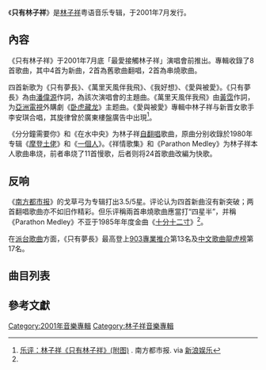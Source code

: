 {{Expert needed|time=2020-10-11}}

{{Infobox album
| name       = 只有林子祥
| type       = studio
| artist     = [[林子祥|林子祥]]
| cover      = Ji_Yau_Lam_Tsz_Cheung_cover.jpg
| alt        =
| released   = 2001年7月
| format     = [[CD|CD]]
| recorded   =
| venue      =
| studio     =
| genre      = [[粵語流行|粵語流行]]
| length     = 60:28
| language   = 粤语
| label      = [[华纳唱片|华纳]]
| producer   = 林子祥
| reviews    =
| prev_title = [[尋祥歌|尋祥歌]]
| prev_year  = 1998
| next_title = [[佐治地球轉|佐治地球轉]]
| next_year  = 2007
}}

《'''只有林子祥'''》是[[林子祥|林子祥]]粤语音乐专辑，于2001年7月发行。

== 內容 ==

《只有林子祥》于2001年7月底「最愛接觸林子祥」演唱會前推出。專輯收錄了8首歌曲，其中4首为新曲，2首為舊歌曲翻唱，2首為串燒歌曲。

四首新歌为《只有夢長》、《萬里天風伴我飛》、《我好想》、《愛與被愛》。《只有夢長》為由[[潘偉源|潘偉源]]作詞，為該次演唱會的主題曲。《萬里天風伴我飛》由[[黃霑|黃霑]]作詞，为[[亞洲電視|亞洲電視]]外購劇《[[臥虎藏龍_(電視劇)|卧虎藏龙]]》主题曲。《愛與被愛》專輯中林子祥与新晋女歌手李安琪合唱，其旋律曾於廣東樓盤廣告中出現<ref name="sina20010802">[http://ent.sina.com.cn/r/m/2001-08-02/52361.html 乐评：林子祥《只有林子祥》(附图)] {{Wayback|url=http://ent.sina.com.cn/r/m/2001-08-02/52361.html |date=20110105010203 }}. 南方都市报. via [[新浪网|新浪娱乐]]</ref>。

《分分鐘需要你》和《在水中央》为林子祥[[自翻唱|自翻唱]]歌曲，原曲分别收錄於1980年专辑《[[摩登土佬|摩登土佬]]》和《[[一個人|一個人]]》。《祥情歌集》和《Parathon Medley》为林子祥本人歌曲串烧，前者串烧了11首慢歌，后者则将24首歌曲改編为快歌。

== 反响 ==

《[[南方都市报|南方都市报]]》的戈草弓为专辑打出3.5/5星。评论认为四首新曲沒有新突破；两首翻唱歌曲亦不如旧作精彩。但乐评稱兩首串燒歌曲應當打“四星半”，并稱《Parathon Medley》不亚于1985年年度金曲《[[十分十二寸|十分十二寸]]》<ref name="sina20010802" />。

在[[派台歌曲|派台歌曲]]方面，《只有夢長》最高登上[[903專業推介|903專業推介]]第13名及[[中文歌曲龍虎榜|中文歌曲龍虎榜]]第17名。

== 曲目列表 ==

{{Tracklist
| headline = 
| extra_column  = 
| total_length = 60:28

| all_writing = 
| all_music = 
| all_lyrics = 
| all_arranger = 
| all_producer = 
| all_note = 

| title_width   = 
| writing_width = 
| music_width   = 
| lyrics_width  =  
| arranger_width  =  
| producer_width  =  
| extra_width   = 

| title1 = 祗有夢長
| note1 = 
| longnote1 = 
| music1 = 林子祥
| lyrics1 = [[潘偉源|潘偉源]]
| arranger1 = [[鮑比達|鮑比達]]
| producer1 = 
| extra1 = 
| length1 = 5:04 

| title2 = 萬里天風伴我飛
| note2 = 
| longnote2 = 
| music2 = 林子祥
| lyrics2 = [[黃霑|黃霑]] 
| arranger2 = 鮑比達
| producer2 = 
| extra2 = 
| length2 = 4:30

| title3 = 我好想
| note3 = 
| longnote3 = 
| music3 = 林子祥
| lyrics3 = 潘偉源
| arranger3 = 鮑比達
| producer3 = 
| extra3 = 
| length3 = 4:04

| title4 = 愛與被愛
| note4 = 與李安琪合唱
| longnote4 = 
| music4 = 林子祥
| lyrics4 = 潘偉源
| arranger4 = [[羅尚正|羅尚正]]
| producer4 = 
| extra4 = 
| length4 = 3:46

| title5 =  分分鐘需要你
| note5 = 
| longnote5 = 
| music5 = 林子祥
| lyrics5 = [[鄭國江|鄭國江]]
| arranger5 = 
| producer5 = 
| extra5 = 
| length5 = 3:28

| title6 = 在水中央
| note6 = 
| longnote6 = 
| music6 = 林子祥
| lyrics6 = 鄭國江
| arranger6 = 
| producer6 = 
| extra6 = 
| length6 = 3:40

| title7 = 祥情歌集 Medley
| note7 = 
| longnote7 = 
| music7 = 
| lyrics7 = 
| arranger7 = 
| producer7 = 
| extra7 = 
| length7 = 17:14

| title8 = Parathon Medley
| note8 = 
| longnote8 = 
| music8 = 
| lyrics8 = 
| arranger8 = 
| producer8 = 
| extra8 = 
| length8 = 18:32
}}

== 參考文獻 ==

{{reflist}}

{{林子祥}}

[[Category:2001年音樂專輯|Category:2001年音樂專輯]]
[[Category:林子祥音樂專輯|Category:林子祥音樂專輯]]
